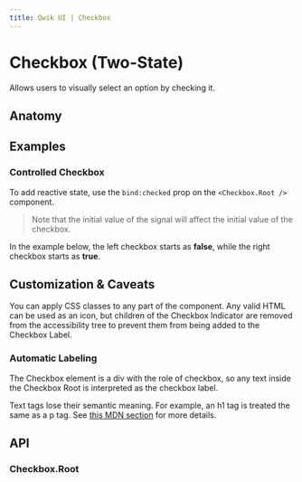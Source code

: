 ```yaml
---
title: Qwik UI | Checkbox
---
```


# Checkbox (Two-State)

Allows users to visually select an option by checking it.

<Showcase name="hero" />

## Anatomy

## Examples

### Controlled Checkbox

To add reactive state, use the `bind:checked` prop on the `<Checkbox.Root />` component.

<Showcase name="controlled" />

> Note that the initial value of the signal will affect the initial value of the checkbox.

In the example below, the left checkbox starts as **false**, while the right checkbox starts as **true**.

<Showcase name="controlled-values" />

## Customization & Caveats

You can apply CSS classes to any part of the component. Any valid HTML can be used as an icon, but children of the Checkbox Indicator are removed from the accessibility tree to prevent them from being added to the Checkbox Label.

### Automatic Labeling

The Checkbox element is a div with the role of checkbox, so any text inside the Checkbox Root is interpreted as the checkbox label.

Text tags lose their semantic meaning. For example, an h1 tag is treated the same as a p tag. See [this MDN section](https://developer.mozilla.org/en-US/docs/Web/Accessibility/ARIA/Roles/checkbox_role#all_descendants_are_presentational) for more details.

## API

### Checkbox.Root
